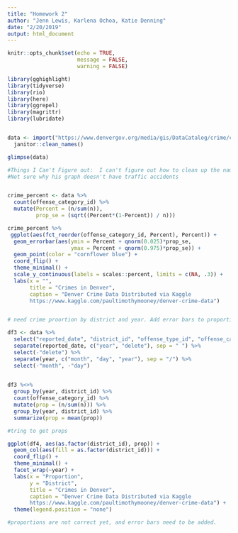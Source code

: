```yaml
---
title: "Homework 2"
author: "Jenn Lewis, Karlena Ochoa, Katie Denning"
date: "2/20/2019"
output: html_document
---
```


```r
knitr::opts_chunk$set(echo = TRUE,
                      message = FALSE,
                      warning = FALSE)

library(gghighlight)
library(tidyverse)
library(rio)
library(here)
library(ggrepel)
library(magrittr)
library(lubridate)


data <- import("https://www.denvergov.org/media/gis/DataCatalog/crime/csv/crime.csv") %>%
  janitor::clean_names()

glimpse(data)

```




```r

#Things I Can't Figure out:  I can't figure out how to clean up the names of the offense categories easily.
#Not sure why his graph doesn't have traffic accidents


crime_percent <- data %>%
  count(offense_category_id) %>%
  mutate(Percent = (n/sum(n)),
         prop_se = (sqrt((Percent*(1-Percent)) / n))) 

crime_percent %>%
 ggplot(aes(fct_reorder(offense_category_id, Percent), Percent)) +
  geom_errorbar(aes(ymin = Percent + qnorm(0.025)*prop_se,
                    ymax = Percent + qnorm(0.975)*prop_se)) +
  geom_point(color = "cornflower blue") +
  coord_flip() +
  theme_minimal() +
  scale_y_continuous(labels = scales::percent, limits = c(NA, .3)) +
  labs(x = "",
       title = "Crimes in Denver",
       caption = "Denver Crime Data Distributed via Kaggle
       https://www.kaggle.com/paultimothymooney/denver-crime-data")

```


```r



```


```r

# need crime proortion by district and year. Add error bars to proportions. Extract year. 

df3 <- data %>% 
  select("reported_date", "district_id", "offense_type_id", "offense_category_id") %>% 
  separate(reported_date, c("year", "delete"), sep = " ") %>% 
  select(-"delete") %>% 
  separate(year, c("month", "day", "year"), sep = "/") %>% 
  select(-"month", -"day")
  

df3 %<>% 
  group_by(year, district_id) %>%
  count(offense_category_id) %>%
  mutate(prop = (n/sum(n))) %>% 
  group_by(year, district_id) %>% 
  summarize(prop = mean(prop))

#tring to get props

ggplot(df4, aes(as.factor(district_id), prop)) +
  geom_col(aes(fill = as.factor(district_id))) +
  coord_flip() +
  theme_minimal() +
  facet_wrap(~year) +
  labs(x = "Proportion",
       y = "District",
       title = "Crimes in Denver",
       caption = "Denver Crime Data Distributed via Kaggle
       https://www.kaggle.com/paultimothymooney/denver-crime-data") +
  theme(legend.position = "none")

#proportions are not correct yet, and error bars need to be added. 
  

```



```r

```


```r

```


